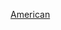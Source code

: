 {{Portal|美国}}
{{Year by category
|m=1
|c=9
|d=6
|y=0
|cat=美國體育
|sortkey=體育
|parent=20世纪各年美国体育‎
|subcat=1960年美國
}}

[[Category:1960年各國體育|American]]